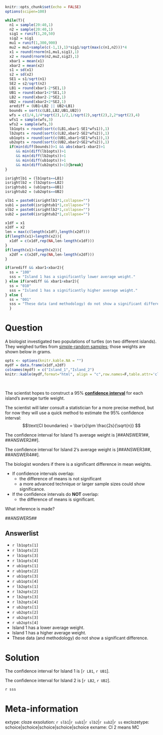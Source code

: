 ```r
knitr::opts_chunk$set(echo = FALSE)
options(scipen=100)

while(T){
  n1 = sample(20:40,1)
  n2 = sample(20:40,1)
  sig1 = runif(1,20,50)
  sig2 = sig1
  mu1 = runif(1,300,900)
  mu2 = mu1+sample(c(-1,1),1)*sig1/sqrt(max(c(n1,n2)))*4
  x1 = round(rnorm(n1,mu1,sig1),1)
  x2 = round(rnorm(n2,mu2,sig2),1)
  xbar1 = mean(x1)
  xbar2 = mean(x2)
  s1 = sd(x1)
  s2 = sd(x2)
  SE1 = s1/sqrt(n1)
  SE2 = s2/sqrt(n2)
  LB1 = round(xbar1-2*SE1,1)
  UB1 = round(xbar1+2*SE1,1)
  LB2 = round(xbar2-2*SE2,1)
  UB2 = round(xbar2+2*SE2,1)
  arediff = (UB1<LB2 || UB2<LB1)
  bounds = sort(c(LB1,LB2,UB1,UB2))
  wfs = c(1/4,1/4*sqrt(2),1/2,1/sqrt(2),sqrt(2),2,2*sqrt(2),4)
  wfs1 = sample(wfs,3)
  wfs2 = sample(wfs,3)
  lb1opts = round(sort(c(LB1,xbar1-SE1*wfs1)),1)
  lb2opts = round(sort(c(LB2,xbar2-SE2*wfs2)),1)
  ub1opts = round(sort(c(UB1,xbar1+SE1*wfs1)),1)
  ub2opts = round(sort(c(UB2,xbar2+SE2*wfs2)),1)
  if(min(diff(bounds))>1 && abs(xbar1-xbar2)>1
     && min(diff(lb1opts))>1
     && min(diff(lb2opts))>1
     && min(diff(ub1opts))>1
     && min(diff(ub2opts))>1){break}
}

isrightlb1 = (lb1opts==LB1)
isrightlb2 = (lb2opts==LB2)
isrightub1 = (ub1opts==UB1)
isrightub2 = (ub2opts==UB2)

slb1 = paste0(isrightlb1*1,collapse="")
sub1 = paste0(isrightub1*1,collapse="")
slb2 = paste0(isrightlb2*1,collapse="")
sub2 = paste0(isrightub2*1,collapse="")

x1df = x1
x2df = x2
len = max(c(length(x1df),length(x2df)))
if(length(x1)<length(x2)){
  x1df = c(x1df,rep(NA,len-length(x1df)))
}
if(length(x1)>length(x2)){
  x2df = c(x2df,rep(NA,len-length(x2df)))
}

if(arediff && xbar1<xbar2){
  ss = "100"
  sss = "Island 1 has a significantly lower average weight."
} else if(arediff && xbar1>xbar2){
  ss = "010"  
  sss = "Island 1 has a significantly higher average weight."
} else {
  ss = "001"
  sss = "These data (and methodology) do not show a significant difference."
  }

```

Question
========

<style type="text/css" rel="stylesheet">
.bordered-table {
    border-collapse: collapse;
    border-spacing: 0;
    border:2px solid #000000;
}
.bordered-table th {
    border:2px solid #000000;
    padding: 4px;
}
.bordered-table td{
    border:2px solid #000000;
    padding: 4px;
}
</style>

A biologist investigated two populations of turtles (on two different islands). They weighed turtles from [simple-random samples](https://en.wikipedia.org/wiki/Simple_random_sample){target="_blank"}; those weights are shown below in grams.


```r
opts <- options(knitr.kable.NA = "")
mydf = data.frame(x1df,x2df)
colnames(mydf) = c("Island_1","Island_2")
knitr::kable(mydf,format="html", align = "c",row.names=F,table.attr='class="bordered-table"')
```
\


The scientist hopes to construct a 95% [**confidence interval**](https://en.wikipedia.org/wiki/Confidence_interval){target="blank"} for each island's average turtle weight.

The scientist will later consult a statistician for a more precise method, but for now they will use a quick method to estimate the 95% confidence interval:
$$\text{CI boundaries} = \bar{x}\pm \frac{2s}{\sqrt{n}} $$


The confidence interval for Island 1's average weight is [##ANSWER1##, ##ANSWER2##].

The confidence interval for Island 2's average weight is [##ANSWER3##, ##ANSWER4##].

The biologist wonders if there is a significant difference in mean weights.

* If confidence intervals overlap:
  * the difference of means is not significant
  * a more advanced technique or larger sample sizes could show significance.
* If the confidence intervals do **NOT** overlap:
  * the difference of means is significant.
  
What inference is made?

##ANSWER5##


Answerlist
--------
* `r lb1opts[1]`
* `r lb1opts[2]`
* `r lb1opts[3]`
* `r lb1opts[4]`
* `r ub1opts[1]`
* `r ub1opts[2]`
* `r ub1opts[3]`
* `r ub1opts[4]`
* `r lb2opts[1]`
* `r lb2opts[2]`
* `r lb2opts[3]`
* `r lb2opts[4]`
* `r ub2opts[1]`
* `r ub2opts[2]`
* `r ub2opts[3]`
* `r ub2opts[4]`
* Island 1 has a lower average weight.
* Island 1 has a higher average weight.
* These data (and methodology) do not show a significant difference.


Solution
========

The confidence interval for Island 1 is [`r LB1`, `r UB1`].

The confidence interval for Island 2 is [`r LB2`, `r UB2`].

`r sss`


Meta-information
================
extype: cloze
exsolution: `r slb1`|`r sub1`|`r slb2`|`r sub2`|`r ss`
exclozetype: schoice|schoice|schoice|schoice|schoice
exname: CI 2 means MC
